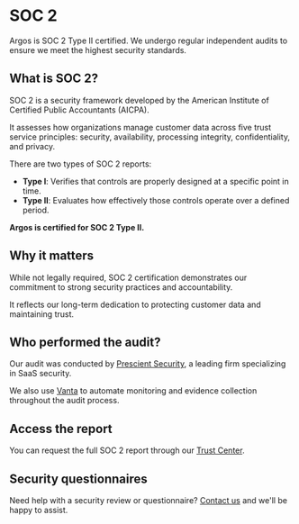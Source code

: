 # SOC 2

<div className="lead">
  Argos is SOC 2 Type II certified. We undergo regular independent audits to
  ensure we meet the highest security standards.
</div>

## What is SOC 2?

SOC 2 is a security framework developed by the American Institute of Certified Public Accountants (AICPA).

It assesses how organizations manage customer data across five trust service principles: security, availability, processing integrity, confidentiality, and privacy.

There are two types of SOC 2 reports:

- **Type I**: Verifies that controls are properly designed at a specific point in time.
- **Type II**: Evaluates how effectively those controls operate over a defined period.

**Argos is certified for SOC 2 Type II.**

## Why it matters

While not legally required, SOC 2 certification demonstrates our commitment to strong security practices and accountability.

It reflects our long-term dedication to protecting customer data and maintaining trust.

## Who performed the audit?

Our audit was conducted by [Prescient Security](https://prescientassurance.com), a leading firm specializing in SaaS security.

We also use [Vanta](https://vanta.com) to automate monitoring and evidence collection throughout the audit process.

## Access the report

You can request the full SOC 2 report through our [Trust Center](https://argos-ci.com/trust-center).

## Security questionnaires

Need help with a security review or questionnaire? [Contact us](mailto:contact@argos-ci.com) and we'll be happy to assist.

